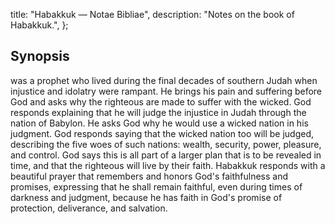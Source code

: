   title: "Habakkuk — Notae Bibliae",
  description: "Notes on the book of Habakkuk.",
};

<Initial text="Habakkuk"/>

## Synopsis

<Definition lang="hebrew" anchor="chavakuk" text="Habakkuk" /> was a prophet who lived during the final decades of southern Judah when injustice and idolatry were rampant. He brings his pain and suffering before God and asks why the righteous are made to suffer with the wicked. God responds explaining that he will judge the injustice in Judah through the nation of Babylon. He asks God why he would use a wicked nation in his judgment. God responds saying that the wicked nation too will be judged, describing the five woes of such nations: wealth, security, power, pleasure, and control. God says this is all part of a larger plan that is to be revealed in time, and that the righteous will live by their faith. Habakkuk responds with a beautiful prayer that remembers and honors God's faithfulness and promises, expressing that he shall remain faithful, even during times of darkness and judgment, because he has faith in God's promise of protection, deliverance, and salvation.

